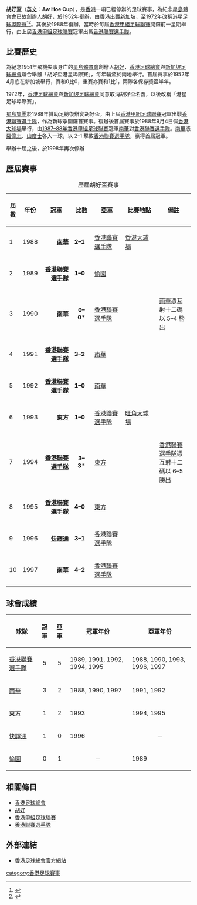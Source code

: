 {{Infobox football tournament
|name = 胡好盃
|logo = 
|founded = 1952年<br>復辦1988年
|abolish = 1998年
|region = {{flag|HKG}}
|teams = 2 隊
|most successful club = [[香港聯賽選手隊|香港聯賽選手隊]]（5 次）
|website = 
}}

'''胡好盃'''（[[英文|英文]]：'''Aw Hoe Cup'''），是[[香港|香港]]一項已經停辦的足球賽事，為紀念[[星島體育會|星島體育會]]已故創辦人[[胡好|胡好]]，於1952年舉辦，由[[香港足球代表隊|香港]]出戰[[新加坡|新加坡]]，至1972年改稱[[港星足球埠際賽|港星足球埠際賽]]<ref>{{cite news|url=http://eresources.nlb.gov.sg/newspapers/Digitised/Article/nysp19510426-1.2.28.14|title=星足總函港足總星港胡好盃埠際賽在港賽八十分鐘，在星賽六十分鐘|date=1951年4月26日|access-date=2017年10月11日|work=南洋商報|publication-place=新加坡|archive-date=2018年7月21日|archive-url=https://web.archive.org/web/20180721074054/http://eresources.nlb.gov.sg/newspapers/Digitised/Article/nysp19510426-1.2.28.14|dead-url=no}}</ref><ref>{{cite news|url=http://eresources.nlb.gov.sg/newspapers/Digitised/Article/nysp19721008-1.2.27.4|title=星港足球界同意取消胡好杯名義 今後改稱為 港星足球埠際賽|date=1972年10月8日|access-date=2017年10月11日|work=南洋商報|location=香港|publication-place=新加坡|archive-date=2018年7月21日|archive-url=https://web.archive.org/web/20180721073938/http://eresources.nlb.gov.sg/newspapers/Digitised/Article/nysp19721008-1.2.27.4|dead-url=no}}</ref>。其後於1988年復辦，當時於每屆[[香港甲組足球聯賽|香港甲組足球聯賽]]開鑼前一星期舉行，由上屆[[香港甲組足球聯賽|香港甲組足球聯賽]]冠軍出戰[[香港聯賽選手隊|香港聯賽選手隊]]。

== 比賽歷史==
為紀念1951年飛機失事身亡的[[星島體育會|星島體育會]]創辦人[[胡好|胡好]]，[[香港足球總會|香港足球總會]]與[[新加坡足球總會|新加坡足球總會]]聯合舉辦「胡好盃港星埠際賽」，每年輪流於兩地舉行。首屆賽事於1952年4月底在新加坡舉行，賽和0比0，重賽亦賽和1比1，兩隊各保存獎盃半年。

1972年，[[香港足球總會|香港足球總會]]與[[新加坡足球總會|新加坡足球總會]]同意取消胡好盃名義，以後改稱「港星足球埠際賽」。

[[星島集團|星島集團]]於1988年贊助足總復辦宴胡好盃，由上屆[[香港甲組足球聯賽|香港甲組足球聯賽]]冠軍出戰[[香港聯賽選手隊|香港聯賽選手隊]]，作為新球季開鑼首賽事。復辦後首屆賽事於1988年9月4日假[[香港大球場|香港大球場]]舉行，由[[1987–88年香港甲組足球聯賽|1987–88年香港甲組足球聯賽]]冠軍[[南華足球隊|南華]]對[[香港聯賽選手隊|香港聯賽選手隊]]。[[南華足球隊|南華]]憑[[羅偉志|羅偉志]]、[[山度士|山度士]]各入一球，以 2–1 擊敗[[香港聯賽選手隊|香港聯賽選手隊]]，贏得首屆冠軍。

舉辦十屆之後，於1998年再次停辦

== 歷屆賽事 ==
{| class="wikitable plainrowheaders"
|-
|+歷屆胡好盃賽事
|-
! 屆數
! 年份
!width=130px | 冠軍
!width=60px  | 比數
!width=130px | 亞軍
!width=150px | 比賽地點
!width=150px | 備註

|- align=center
|1
|1988
|align=right| '''[[南華足球隊|南華]]'''
|'''2–1'''
|align=left | [[香港聯賽選手隊|香港聯賽選手隊]]
|align=left | [[香港大球場|香港大球場]]
|

|- align=center
|2
|1989
|align=right| '''[[香港聯賽選手隊|香港聯賽選手隊]]'''
|'''1–0'''
|align=left | [[愉園體育會|愉園]]
|align=left | 
|

|- align=center
|3
|1990
|align=right| '''[[南華足球隊|南華]]'''
|bgcolor="#cedff2" align="center"|'''0–0'''*{{ref label|1990|A|^}}
|align=left | [[香港聯賽選手隊|香港聯賽選手隊]]
|align=left |
|align=left | [[南華足球隊|南華]]憑互射十二碼以 5–4 勝出

|- align=center
|4
|1991
|align=right| '''[[香港聯賽選手隊|香港聯賽選手隊]]'''
|'''3–2'''
|align=left | [[南華足球隊|南華]]
|align=left | 
|

|- align=center
|5
|1992
|align=right| '''[[香港聯賽選手隊|香港聯賽選手隊]]'''
|'''1–0'''
|align=left | [[南華足球隊|南華]]
|align=left | 
|

|- align=center
|6
|1993
|align=right| '''[[東方足球隊|東方]]'''
|'''1–0'''
|align=left | [[香港聯賽選手隊|香港聯賽選手隊]]
|align=left | [[旺角大球場|旺角大球場]]
|

|- align=center
|7
|1994
|align=right| '''[[香港聯賽選手隊|香港聯賽選手隊]]'''
|bgcolor="#cedff2" align="center"|'''3–3'''*{{ref label|1994|B|^}}
|align=left | [[東方足球隊|東方]]
|align=left |
|align=left | [[香港聯賽選手隊|香港聯賽選手隊]]憑互射十二碼以 6–5 勝出

|- align=center
|8
|1995
|align=right| '''[[香港聯賽選手隊|香港聯賽選手隊]]'''
|'''4–0'''
|align=left | [[東方足球隊|東方]]
|align=left | 
|

|- align=center
|9
|1996
|align=right| '''[[花花足球會|快譯通]]'''
|'''3–1'''
|align=left | [[香港聯賽選手隊|香港聯賽選手隊]]
|align=left | 
|

|- align=center
|10
|1997
|align=right| '''[[南華足球隊|南華]]'''
|'''4–2'''
|align=left | [[香港聯賽選手隊|香港聯賽選手隊]]
|align=left | 
|
|}

== 球會成績 ==
{| class="wikitable sortable" border="1"
|-
!球隊
!冠軍
!亞軍
! class="unsortable"|冠軍年份
! class="unsortable"|亞軍年份
|-
|[[香港聯賽選手隊|香港聯賽選手隊]]
|align=center|5
|align=center|5
|1989, 1991, 1992, 1994, 1995
|1988, 1990, 1993, 1996, 1997
|-
|[[南華足球隊|南華]]
|align=center|3
|align=center|2
|1988, 1990, 1997
|1991, 1992
|-
|[[東方足球隊|東方]]
|align=center|1
|align=center|2
|1993
|1994, 1995
|-
|[[花花足球會|快譯通]]
|align=center|1
|align=center|0
|1996
|align=center|－
|-
|[[愉園體育會|愉園]]
|align=center|0
|align=center|1
|align=center|－
|1989
|}

==相關條目==
* [[香港足球總會|香港足球總會]]
* [[胡好|胡好]]
* [[香港甲組足球聯賽|香港甲組足球聯賽]]
* [[香港聯賽選手隊|香港聯賽選手隊]]

==外部連結==
*[http://www.hkfa.com/ 香港足球總會官方網站] {{Wayback|url=http://www.hkfa.com/ |date=20110523035929 }}

{{香港足球}}

[[category:香港足球賽事|category:香港足球賽事]]